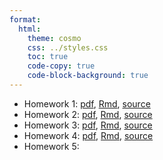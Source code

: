 ```yaml
---
format:
  html:
    theme: cosmo
    css: ../styles.css
    toc: true
    code-copy: true
    code-block-background: true
---
```


- Homework 1: [pdf](homeworks/homework1/homework1.pdf), [Rmd](homeworks/homework1/homework1.Rmd),  [source](https://github.com/berkeley-stat153/fall-2024/tree/master/homeworks/homework1) 
- Homework 2: [pdf](homeworks/homework2/homework2.pdf), [Rmd](homeworks/homework2/homework2.Rmd),  [source](https://github.com/berkeley-stat153/fall-2024/tree/master/homeworks/homework2)
- Homework 3: [pdf](homeworks/homework3/homework3.pdf), [Rmd](homeworks/homework3/homework3.Rmd),  [source](https://github.com/berkeley-stat153/fall-2024/tree/master/homeworks/homework3)
- Homework 4: [pdf](homeworks/homework4/homework4.pdf), [Rmd](homeworks/homework4/homework4.Rmd),  [source](https://github.com/berkeley-stat153/fall-2024/tree/master/homeworks/homework4)
- Homework 5: <!--[pdf](homeworks/homework4/homework4.pdf), [Rmd](homeworks/homework4/homework4.Rmd),  [source](https://github.com/berkeley-stat153/fall-2024/tree/master/homeworks/homework4)--> 
